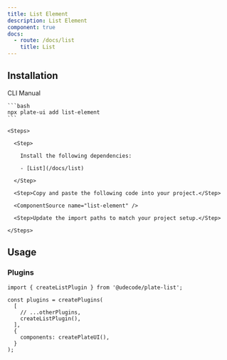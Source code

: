 ```yaml
---
title: List Element
description: List Element
component: true
docs:
  - route: /docs/list
    title: List
---
```


<ComponentPreview name="playground-demo" id="list" />

## Installation

<Tabs defaultValue="cli">

  <TabsList>
    <TabsTrigger value="cli">CLI</TabsTrigger>
    <TabsTrigger value="manual">Manual</TabsTrigger>
  </TabsList>
  <TabsContent value="cli">

    ```bash
    npx plate-ui add list-element
    ```

  </TabsContent>

  <TabsContent value="manual">

    <Steps>

      <Step>

        Install the following dependencies:

        - [List](/docs/list)

      </Step>

      <Step>Copy and paste the following code into your project.</Step>

      <ComponentSource name="list-element" />

      <Step>Update the import paths to match your project setup.</Step>

    </Steps>

  </TabsContent>

</Tabs>

## Usage

### Plugins

```tsx
import { createListPlugin } from '@udecode/plate-list';

const plugins = createPlugins(
  [
    // ...otherPlugins,
    createListPlugin(),
  ],
  {
    components: createPlateUI(),
  }
);
```
